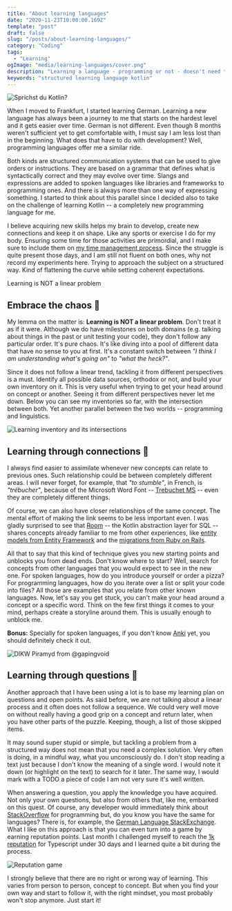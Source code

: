 ```yaml
---
title: "About learning languages"
date: "2020-11-23T10:00:00.169Z"
template: "post"
draft: false
slug: "/posts/about-learning-languages/"
category: "Coding"
tags:
  - "Learning"
ogImage: "media/learning-languages/cover.png"
description: "Learning a language - programming or not - doesn't need to be chaotic. Or does it?"
keywords: "structured learning language kotlin"
---
```


![Sprichst du Kotlin?](/media/learning-languages/cover.png)

When I moved to Frankfurt, I started learning German. Learning a new language has always been a journey to me that starts on the hardest level and it gets easier over time. German is not different. Even though 8 months weren't sufficient yet to get comfortable with, I must say I am less lost than in the beginning.
What does that have to do with development? Well, programming languages offer me a similar ride.

Both kinds are structured communication systems that can be used to give orders or instructions. They are based on a grammar that defines what is syntactically correct and they may evolve over time. Slangs and expressions are added to spoken languages like libraries and frameworks to programming ones. And there is always more than one way of expressing something. I started to think about this parallel since I decided also to take on the challenge of learning Kotlin -- a completely new programming language for me.

I believe acquiring new skills helps my brain to develop, create new connections and keep it on shape. Like any sports or exercise I do for my body. Ensuring some time for those activities are primordial, and I make sure to include them on [my time management process](/posts/time-management-for-leaders/). Since the struggle is quite present those days, and I am still not fluent on both ones, why not record my experiments here. Trying to approach the subject on a structured way. Kind of flattening the curve while setting coherent expectations.

<Quote>
  Learning is NOT a linear problem
</Quote>

## Embrace the chaos :exploding_head:

My lemma on the matter is: **Learning is NOT a linear problem**. Don't treat it as if it were. Although we do have milestones on both domains (e.g. talking about things in the past or unit testing your code), they don't follow any particular order. It's pure chaos. It's like diving into a pool of different data that have no sense to you at first. It's a constant switch between *"I think I am understanding what's going on"* to *"what the heck?"*.

Since it does not follow a linear trend, tackling it from different perspectives is a must. Identify all possible data sources, orthodox or not, and build your own inventory on it. This is very useful when trying to get your head around on concept or another. Seeing it from different perspectives never let me down. Below you can see my inventories so far, with the intersection between both. Yet another parallel between the two worlds -- programming and linguistics.

![Learning inventory and its intersections](/media/learning-languages/learning-venn.png)

## Learning through connections :link:

I always find easier to assimilate whenever new concepts can relate to previous ones. Such relationship could be between completely different areas. I will never forget, for example, that *"to stumble"*, in French, is *"trébucher"*, because of the Microsoft Word Font -- [Trebuchet MS](https://docs.microsoft.com/en-us/typography/font-list/trebuchet-ms) -- even they are completely different things. 

Of course, we can also have closer relationships of the same concept. The mental effort of making the link seems to be less important even. I was gladly surprised to see that [Room](https://developer.android.com/topic/libraries/architecture/room) -- the Kotlin abstraction layer for SQL -- shares concepts already familiar to me from other experiences, like [entity models from Entity Framework](https://docs.microsoft.com/en-us/ef/) and the [migrations from Ruby on Rails](https://guides.rubyonrails.org/v3.2/migrations.html).

All that to say that this kind of technique gives you new starting points and unblocks you from dead ends. Don't know where to start? Well, search for concepts from other languages that you would expect to see in the new one. For spoken languages, how do you introduce yourself or order a pizza? For programming languages, how do you iterate over a list or split your code into files? All those are examples that you relate from other known languages. Now, let's say you get stuck, you can't make your head around a concept or a specific word. Think on the few first things it comes to your mind, perhaps create a storyline around them. This is usually enough to unblock me.

**Bonus:** Specially for spoken languages, if you don't know [Anki](https://apps.ankiweb.net/) yet, you should definitely check it out.

![DIKW Piramyd from @gapingvoid](/media/learning-languages/dikw.jpeg)

## Learning through questions :raising_hand:

Another approach that I have been using a lot is to base my learning plan on questions and open points. As said before, we are not talking about a linear process and it often does not follow a sequence. We could very well move on without really having a good grip on a concept and return later, when you have other parts of the puzzle. Keeping, though, a list of those skipped items.

It may sound super stupid or simple, but tackling a problem from a structured way does not mean that you need a complex solution. Very often is doing, in a mindful way, what you unconsciously do. I don't stop reading a text just because I don't know the meaning of a single word. I would note it down (or highlight on the text) to search for it later. The same way, I would mark with a TODO a piece of code I am not very sure it's well written. 

When answering a question, you apply the knowledge you have acquired. Not only your own questions, but also from others that, like me, embarked on this quest. Of course, any developer would immediately think about [StackOverflow](https://stackoverflow.com/) for programming but, do you know you have the same for languages? There is, for example, the [German Language StackExchange](https://german.stackexchange.com/). What I like on this approach is that you can even turn into a game by earning reputation points. Last month I challenged myself to reach the [1k reputation](https://stackoverflow.com/users/556629/guilhermevrs) for Typescript under 30 days and I learned quite a bit during the process.

![Reputation game](/media/learning-languages/stackoverflow.png)

I strongly believe that there are no right or wrong way of learning. This varies from person to person, concept to concept. But when you find your own way and start to follow it, with the right mindset, you most probably won't stop anymore. Just start it!

